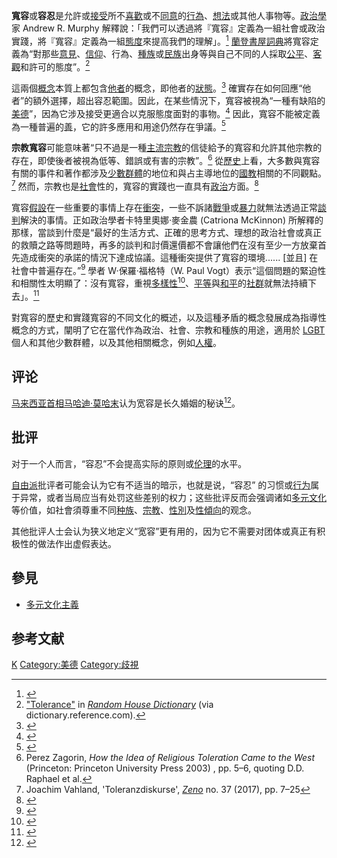 {{NOT|包容}}
{{Otheruses|宽容 (专辑)}}
'''寬容'''或'''容忍'''是允許或[[認命|接受]]所不[[喜歡|喜歡]]或不[[同意|同意]]的[[行為|行為]]、[[想法|想法]]或其他人事物等。[[政治學|政治學]]家 Andrew R. Murphy 解釋說：「我們可以透過將『寬容』定義為一組社會或政治實踐，將『寬容』定義為一組[[態度_(心理學)|態度]]來提高我們的理解」。<ref name="Murphy">{{cite journal|title=Tolerance, Toleration, and the Liberal Tradition|url=https://archive.org/details/sim_polity_summer-1997_29_4/page/593|last=Murphy|first=Andrew R.|date=1997|journal=Polity|publisher=The University of Chicago Press Journals|issue=4|doi=10.2307/3235269|volume=29|pages=593–623|jstor=3235269|s2cid=155764374}}</ref> [[蘭登書屋|蘭登書屋]][[詞典|詞典]]將寬容定義為“對那些[[意見|意見]]、[[信仰|信仰]]、行為、[[種族|種族]]或[[民族|民族]]出身等與自己不同的人採取[[公平|公平]]、[[客觀|客觀]]和許可的態度”。<ref>[http://dictionary.reference.com/browse/tolerance "Tolerance"] {{Wayback|url=http://dictionary.reference.com/browse/tolerance |date=20180512211928 }} in ''[[Random_House_Dictionary|Random House Dictionary]]'' (via dictionary.reference.com).</ref>

這兩個[[概念|概念]]本質上都包含[[他者|他者]]的概念，即他者的[[狀態|狀態]]。<ref name="van Doorn">{{cite news|last=van Doorn|first=Marjoka|title=The nature of tolerance and the social circumstances in which it emerges|date=October 2014|volume=62|pages=905–927|publisher=Current Sociology}}</ref> 確實存在如何回應“他者”的額外選擇，超出容忍範圍。因此，在某些情況下，寬容被視為“一種有缺陷的[[美德|美德]]”，因為它涉及接受更適合以克服態度面對的事物。<ref name="van Doorn2">{{cite journal|title=Tolerance|url=http://www.sagepub.net/isa/admin/viewPDF.aspx?&art=Tolerance.pdf|last=van Doorn|first=Marjoka|journal=Sociopedia|publisher=Sage|year=2012|access-date=2021-12-20|archive-date=2015-09-12|archive-url=https://web.archive.org/web/20150912222751/http://www.sagepub.net/isa/admin/viewPDF.aspx?&art=Tolerance.pdf|dead-url=no}}</ref> 因此，寬容不能被定義為一種普遍的[[善|善]]，它的許多應用和用途仍然存在爭議。<ref name="van Doorn2">{{cite journal|title=Tolerance|url=http://www.sagepub.net/isa/admin/viewPDF.aspx?&art=Tolerance.pdf|last=van Doorn|first=Marjoka|journal=Sociopedia|publisher=Sage|year=2012}}</ref>

'''宗教寬容'''可能意味著“只不過是一種[[世界主要宗教|主流宗教]]的信徒給予的寬容和允許其他宗教的存在，即使後者被視為低等、錯誤或有害的宗教”。<ref>Perez Zagorin, ''How the Idea of Religious Toleration Came to the West'' (Princeton: Princeton University Press 2003) {{ISBN|0691092702}}, pp. 5–6, quoting D.D. Raphael et al.</ref> 從[[歷史|歷史]]上看，大多數與寬容有關的事件和著作都涉及[[少數群體|少數群體]]的地位和與占主導地位的[[國教|國教]]相關的不同觀點。<ref>Joachim Vahland, 'Toleranzdiskurse', [[Zeno_(periodical)|''Zeno'']] no. 37 (2017), pp. 7–25</ref> 然而，宗教也是[[社會|社會]]性的，寬容的實踐也一直具有[[政治|政治]]方面。<ref name="Gervers">{{cite book|title=Tolerance and Intolerance: Social Conflict in the Age of the Crusades|editor1-last=Gervers|editor1-first=Peter|editor2-last=Gervers|editor2-first=Michael|editor3-last=Powell|editor3-first=James M.|publisher=Syracuse University Press|year=2001|isbn=9780815628699}}</ref>

寬容[[假設|假設]]在一些重要的事情上存在[[衝突|衝突]]，一些不訴諸[[戰爭|戰爭]]或[[暴力|暴力]]就無法透過正常[[談判|談判]]解決的事情。正如政治學者卡特里奧娜·麥金農 (Catriona McKinnon) 所解釋的那樣，當談到什麼是“最好的生活方式、正確的思考方式、理想的政治社會或真正的救贖之路等問題時，再多的談判和討價還價都不會讓他們在沒有至少一方放棄首先造成衝突的承諾的情況下達成協議。這種衝突提供了寬容的環境...... [並且] 在社會中普遍存在。”<ref name="McKinnon">{{cite book|last=McKinnon|first=Catriona|title=Toleration: A Critical Introduction|publisher=Routledge|location=New York|year=2006|isbn=0-415-32289-8}}</ref> 學者 W·保羅·福格特（W. Paul Vogt）表示“這個問題的緊迫性和相關性太明顯了：沒有寬容，重視[[文化多樣性|多樣性]]<ref>{{cite web|title=Diversity As A Core Value – What Does It Mean To Value Diversity?|url=https://www.emexmag.com/diversity-as-a-core-value/|access-date=10 June 2016|website=www.emexmag.com|archive-date=2021-12-20|archive-url=https://web.archive.org/web/20211220121420/https://www.emexmag.com/diversity-as-a-core-value/|dead-url=no}}</ref>、[[平等|平等]]與[[和平|和平]]的[[社群|社群]]就無法持續下去」。<ref name="van Doorn2">{{cite journal|title=Tolerance|url=http://www.sagepub.net/isa/admin/viewPDF.aspx?&art=Tolerance.pdf|last=van Doorn|first=Marjoka|journal=Sociopedia|publisher=Sage|year=2012}}</ref>

對寬容的歷史和實踐寬容的不同文化的概述，以及這種矛盾的概念發展成為指導性概念的方式，闡明了它在當代作為政治、社會、宗教和種族的用途，適用於 [[LGBT|LGBT]]個人和其他少數群體，以及其他相關概念，例如[[人權|人權]]。

==评论==
[[马来西亚首相|马来西亚首相]][[马哈迪·莫哈末|马哈迪·莫哈末]]认为宽容是长久婚姻的秘诀<ref>{{Cite web|title=敦马：宽容是长久婚姻秘诀  国内|url=https://www.orientaldaily.com.my/news/nation/2019/09/01/304713|accessdate=2021-01-16|work=東方網 馬來西亞東方日報|language=zh-Hans|archive-date=2021-01-22|archive-url=https://web.archive.org/web/20210122002555/https://www.orientaldaily.com.my/news/nation/2019/09/01/304713|dead-url=no}}</ref>。

==批评==<!--此段小作品应列明可供查证的来源 -->
对于一个人而言，“容忍”不会提高实际的原则或[[伦理|伦理]]的水平。

[[自由派|自由派]]批评者可能会认为它有不适当的暗示，也就是说，“容忍” 的习惯或[[行为|行为]]属于异常，或者当局应当有处罚这些差别的权力；这些批评反而会强调诸如[[多元文化|多元文化]]等价值，如社會須尊重不同[[种族|种族]]、[[宗教|宗教]]、[[性別|性別]]及[[性傾向|性傾向]]的观念。

其他批评人士会认为狭义地定义“宽容”更有用的，因为它不需要对团体或真正有积极性的做法作出虚假表达。

== 參見 ==
* [[多元文化主義|多元文化主義]]

==参考文献==
{{Reflist|30em}}

{{Authority control}}

[[Category:社会哲学|K]]
[[Category:美德|Category:美德]]
[[Category:歧視|Category:歧視]]